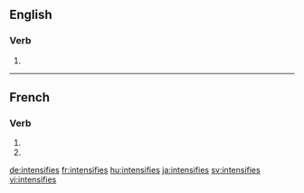 {{also|intensifiés}}
==English==

===Verb===
{{head|en|verb form}}

# {{en-third-person singular of|intensify}}

----

==French==

===Verb===
{{fr-verb-form}}

# {{inflection of|intensifier||2|s|pres|ind|lang=fr}}
# {{inflection of|intensifier||2|s|pres|sub|lang=fr}}

[[de:intensifies]]
[[fr:intensifies]]
[[hu:intensifies]]
[[ja:intensifies]]
[[sv:intensifies]]
[[vi:intensifies]]